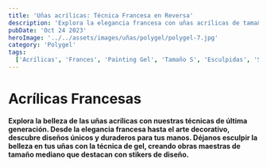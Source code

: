 ```yaml
---
title: 'Uñas acrílicas: Técnica Francesa en Reversa'
description: 'Explora la elegancia francesa con uñas acrílicas de tamaño mediano. Técnica en reversa, decoración y esculpidas con stikers.'
pubDate: 'Oct 24 2023'
heroImage: '../../assets/images/uñas/polygel/polygel-7.jpg'
category: 'Polygel'
tags:
  ['Acrílicas', 'Frances', 'Painting Gel', 'Tamaño S', 'Esculpidas', 'Stikers', 'Punta Cuadrada']
---
```


# Acrílicas Francesas

**Explora la belleza de las uñas acrílicas con nuestras técnicas de última generación. Desde la elegancia francesa hasta el arte decorativo, descubre diseños únicos y duraderos para tus manos. Déjanos esculpir la belleza en tus uñas con la técnica de gel, creando obras maestras de tamaño mediano que destacan con stikers de diseño.**
